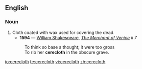 ==English==

===Noun===
{{en-noun|-}}

# Cloth coated with wax used for covering the dead.
#*'''1594''' — [[w:William Shakespeare|William Shakespeare]], ''[[s:The Merchant of Venice|The Merchant of Venice]] ii 7''
#:To think so base a thought; it were too gross<br>To rib her '''cerecloth''' in the obscure grave.

[[io:cerecloth]]
[[te:cerecloth]]
[[vi:cerecloth]]
[[zh:cerecloth]]